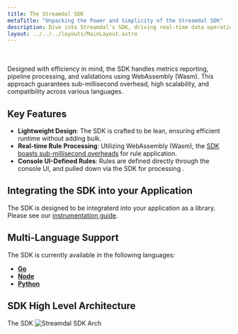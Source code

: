 ```yaml
---
title: The Streamdal SDK
metaTitle: "Unpacking the Power and Simplicity of the Streamdal SDK"
description: Dive into Streamdal's SDK, driving real-time data operations with minimal codebase disruptions.
layout: ../../../layouts/MainLayout.astro
---
```



<Changes />

<br />
<br />
Designed with efficiency in mind, the SDK handles metrics reporting, pipeline processing, and validations using WebAssembly (Wasm). This approach guarantees sub-millisecond overhead, high scalability, and compatibility across various languages.

## Key Features

- **Lightweight Design**: The SDK is crafted to be lean, ensuring efficient runtime without adding bulk.
- **Real-time Rule Processing**: Utilizing WebAssembly (Wasm), the [SDK boasts sub-millisecond overheads](https://github.com/streamdal/go-sdk/blob/main/BENCHMARKS.md) for rule application.
- **Console UI-Defined Rules**: Rules are defined directly through the console UI, and pulled down via the SDK for processing .

## Integrating the SDK into your Application

The SDK is designed to be integraterd into your application as a library. Please see our [instrumentation guide](../../guides/instrumentation).  

## Multi-Language Support

The SDK is currently available in the following languages:

- **[Go](https://github.com/streamdal/go-sdk)**
- **[Node](https://github.com/streamdal/node-sdk)**
- **[Python](https://github.com/streamdal/python-sdk)**


## SDK High Level Architecture

The SDK 
<img src={sdkDiagram} alt="Streamdal SDK Arch" />




